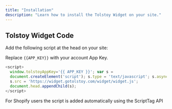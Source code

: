 ```yaml
---
title: "Installation"
description: "Learn how to install the Tolstoy Widget on your site."
---
```


## Tolstoy Widget Code

Add the following script at the head on your site:

Replace `{{APP_KEY}}` with your account App Key.

```javascript
<script>
  window.tolstoyAppKey='{{ APP_KEY }}'; var s =
  document.createElement('script'); s.type = 'text/javascript'; s.async = true;
  s.src = 'https://widget.gotolstoy.com/widget/widget.js';
  document.head.appendChild(s);
</script>
```

<Note>
  For Shopify users the script is added automatically using the ScriptTag API
</Note>

<!-- ## Single Tolstoy Code

If you want only a single widget on a single page you can also load just the Widget ID

<Warning>By using this you won't be able to use rules and conditions.</Warning>

```javascript
# Replace the window.tolstoyAppKey='{{APP_KEY}}';
window.tolstoyWidgetId='{{TOLSTOY_ID}}'
```

### Tolstoy users

If you know the logged in user you can add his email for better tracking.

If you want to add specific Rules & Triggers on users you can skip this and use [Identify](/javascript-sdk/installation).

```javascript
window.tolstoyUser = "{{email}}";
``` -->

